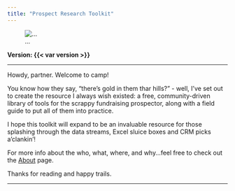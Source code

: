 ```yaml
---
title: "Prospect Research Toolkit"
---
```

::: {.column-margin}
![...](https://i.postimg.cc/W1STySKW/prospect-research-toolkit-large-logo-prototype-one-1.png)
:::

**Version: {{< var version >}}**

***
Howdy, partner. Welcome to camp!

You know how they say, "there's gold in them thar hills?" - well, I've set out to create the resource I always wish existed: a free, community-driven library of tools for the scrappy fundraising prospector, along with a field guide to put all of them into practice. 

I hope this toolkit will expand to be an invaluable resource for those splashing through the data streams, Excel sluice boxes and CRM picks a'clankin'!

For more info about the who, what, where, and why...feel free to check out the [About](about.qmd) page.

Thanks for reading and happy trails.

***






